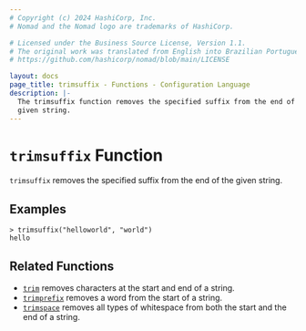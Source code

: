 ```yaml
---
# Copyright (c) 2024 HashiCorp, Inc.
# Nomad and the Nomad logo are trademarks of HashiCorp.

# Licensed under the Business Source License, Version 1.1.
# The original work was translated from English into Brazilian Portuguese.
# https://github.com/hashicorp/nomad/blob/main/LICENSE

layout: docs
page_title: trimsuffix - Functions - Configuration Language
description: |-
  The trimsuffix function removes the specified suffix from the end of a
  given string.
---
```


# `trimsuffix` Function

`trimsuffix` removes the specified suffix from the end of the given string.

## Examples

```shell-session
> trimsuffix("helloworld", "world")
hello
```

## Related Functions

- [`trim`](/nomad/docs/job-specification/hcl2/functions/string/trim) removes characters at the start and end of a string.
- [`trimprefix`](/nomad/docs/job-specification/hcl2/functions/string/trimprefix) removes a word from the start of a string.
- [`trimspace`](/nomad/docs/job-specification/hcl2/functions/string/trimspace) removes all types of whitespace from
  both the start and the end of a string.
